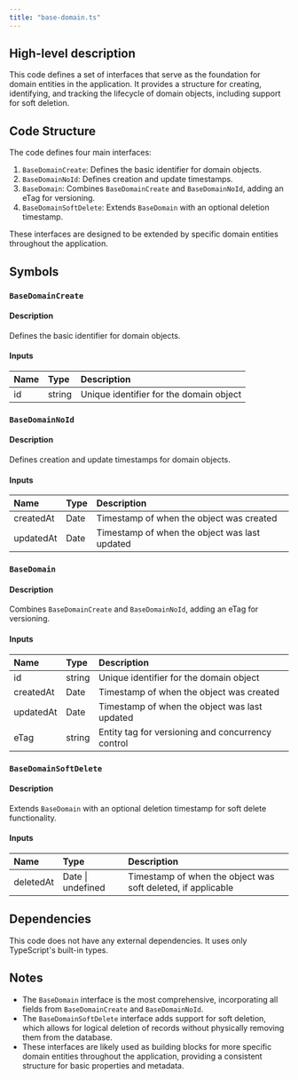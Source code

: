 ```yaml
---
title: "base-domain.ts"
---
```


## High-level description
This code defines a set of interfaces that serve as the foundation for domain entities in the application. It provides a structure for creating, identifying, and tracking the lifecycle of domain objects, including support for soft deletion.

## Code Structure
The code defines four main interfaces:
1. `BaseDomainCreate`: Defines the basic identifier for domain objects.
2. `BaseDomainNoId`: Defines creation and update timestamps.
3. `BaseDomain`: Combines `BaseDomainCreate` and `BaseDomainNoId`, adding an eTag for versioning.
4. `BaseDomainSoftDelete`: Extends `BaseDomain` with an optional deletion timestamp.

These interfaces are designed to be extended by specific domain entities throughout the application.

## Symbols

### `BaseDomainCreate`
#### Description
Defines the basic identifier for domain objects.

#### Inputs
| Name | Type | Description |
|:-----|:-----|:------------|
| id | string | Unique identifier for the domain object |

### `BaseDomainNoId`
#### Description
Defines creation and update timestamps for domain objects.

#### Inputs
| Name | Type | Description |
|:-----|:-----|:------------|
| createdAt | Date | Timestamp of when the object was created |
| updatedAt | Date | Timestamp of when the object was last updated |

### `BaseDomain`
#### Description
Combines `BaseDomainCreate` and `BaseDomainNoId`, adding an eTag for versioning.

#### Inputs
| Name | Type | Description |
|:-----|:-----|:------------|
| id | string | Unique identifier for the domain object |
| createdAt | Date | Timestamp of when the object was created |
| updatedAt | Date | Timestamp of when the object was last updated |
| eTag | string | Entity tag for versioning and concurrency control |

### `BaseDomainSoftDelete`
#### Description
Extends `BaseDomain` with an optional deletion timestamp for soft delete functionality.

#### Inputs
| Name | Type | Description |
|:-----|:-----|:------------|
| deletedAt | Date \| undefined | Timestamp of when the object was soft deleted, if applicable |

## Dependencies
This code does not have any external dependencies. It uses only TypeScript's built-in types.

## Notes
- The `BaseDomain` interface is the most comprehensive, incorporating all fields from `BaseDomainCreate` and `BaseDomainNoId`.
- The `BaseDomainSoftDelete` interface adds support for soft deletion, which allows for logical deletion of records without physically removing them from the database.
- These interfaces are likely used as building blocks for more specific domain entities throughout the application, providing a consistent structure for basic properties and metadata.